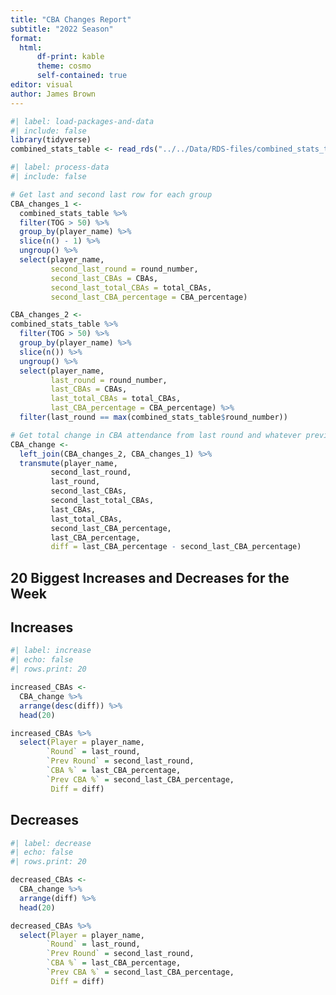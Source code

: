 ```yaml
---
title: "CBA Changes Report"
subtitle: "2022 Season"
format:
  html:
      df-print: kable
      theme: cosmo
      self-contained: true
editor: visual
author: James Brown
---
```


```r
#| label: load-packages-and-data
#| include: false
library(tidyverse)
combined_stats_table <- read_rds("../../Data/RDS-files/combined_stats_table_2022.rds")
```

```r
#| label: process-data
#| include: false

# Get last and second last row for each group
CBA_changes_1 <-
  combined_stats_table %>%
  filter(TOG > 50) %>%
  group_by(player_name) %>%
  slice(n() - 1) %>%
  ungroup() %>%
  select(player_name,
         second_last_round = round_number,
         second_last_CBAs = CBAs,
         second_last_total_CBAs = total_CBAs,
         second_last_CBA_percentage = CBA_percentage)

CBA_changes_2 <-
combined_stats_table %>%
  filter(TOG > 50) %>%
  group_by(player_name) %>%
  slice(n()) %>%
  ungroup() %>%
  select(player_name,
         last_round = round_number,
         last_CBAs = CBAs,
         last_total_CBAs = total_CBAs,
         last_CBA_percentage = CBA_percentage) %>%
  filter(last_round == max(combined_stats_table$round_number))

# Get total change in CBA attendance from last round and whatever previously played game was
CBA_change <-
  left_join(CBA_changes_2, CBA_changes_1) %>%
  transmute(player_name,
         second_last_round,
         last_round,
         second_last_CBAs,
         second_last_total_CBAs,
         last_CBAs,
         last_total_CBAs,
         second_last_CBA_percentage,
         last_CBA_percentage,
         diff = last_CBA_percentage - second_last_CBA_percentage)

```

## 20 Biggest Increases and Decreases for the Week

::: panel-tabset
## Increases

```r
#| label: increase
#| echo: false
#| rows.print: 20

increased_CBAs <-
  CBA_change %>%
  arrange(desc(diff)) %>%
  head(20)

increased_CBAs %>%
  select(Player = player_name,
        `Round` = last_round,
        `Prev Round` = second_last_round,
        `CBA %` = last_CBA_percentage,
        `Prev CBA %` = second_last_CBA_percentage,
         Diff = diff)
```

## Decreases

```r
#| label: decrease
#| echo: false
#| rows.print: 20

decreased_CBAs <-
  CBA_change %>%
  arrange(diff) %>%
  head(20)

decreased_CBAs %>%
  select(Player = player_name,
        `Round` = last_round,
        `Prev Round` = second_last_round,
        `CBA %` = last_CBA_percentage,
        `Prev CBA %` = second_last_CBA_percentage,
         Diff = diff)
```
:::
